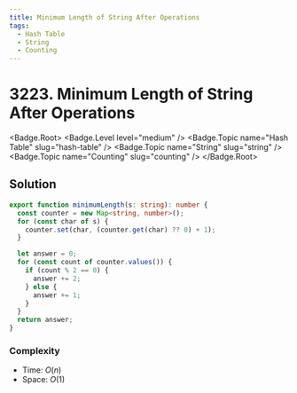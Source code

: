 ```yaml
---
title: Minimum Length of String After Operations
tags:
  - Hash Table
  - String
  - Counting
---
```


# 3223. Minimum Length of String After Operations

<Badge.Root>
  <Badge.Level level="medium" />
  <Badge.Topic name="Hash Table" slug="hash-table" />
  <Badge.Topic name="String" slug="string" />
  <Badge.Topic name="Counting" slug="counting" />
</Badge.Root>

## Solution

```typescript filename="solution.ts" copy
export function minimumLength(s: string): number {
  const counter = new Map<string, number>();
  for (const char of s) {
    counter.set(char, (counter.get(char) ?? 0) + 1);
  }

  let answer = 0;
  for (const count of counter.values()) {
    if (count % 2 == 0) {
      answer += 2;
    } else {
      answer += 1;
    }
  }
  return answer;
}
```

### Complexity

- Time: $O(n)$
- Space: $O(1)$

<ProblemLink
  codingSite="leetcode"
  href="https://leetcode.com/problems/minimum-length-of-string-after-operations"
  title="Minimum Length of String After Operations"
/>
